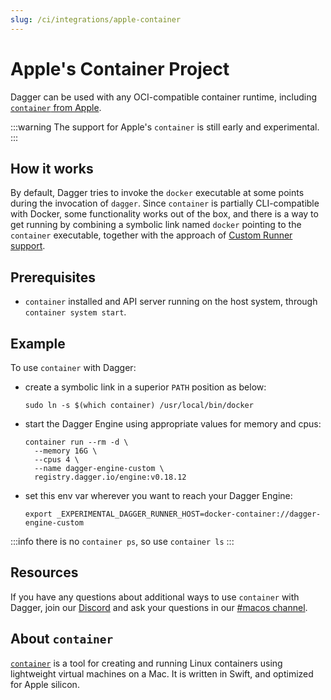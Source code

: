 ```yaml
---
slug: /ci/integrations/apple-container
---
```


# Apple's Container Project

Dagger can be used with any OCI-compatible container runtime, including [`container` from Apple](https://github.com/apple/container).

:::warning
The support for Apple's `container` is still early and experimental.
:::

## How it works

By default, Dagger tries to invoke the `docker` executable at some points during the invocation of `dagger`. Since `container` is partially CLI-compatible with Docker, some functionality works out of the box, and there is a way to get running by combining a symbolic link named `docker` pointing to the `container` executable, together with the approach of [Custom Runner support](https://docs.dagger.io/configuration/custom-runner).

## Prerequisites

- `container` installed and API server running on the host system, through `container system start`.

## Example

To use `container` with Dagger:

- create a symbolic link in a superior `PATH` position as below:

    ```shell
    sudo ln -s $(which container) /usr/local/bin/docker
    ```
- start the Dagger Engine using appropriate values for memory and cpus:
    ```shell
    container run --rm -d \
      --memory 16G \
      --cpus 4 \
      --name dagger-engine-custom \
      registry.dagger.io/engine:v0.18.12
    ```
- set this env var wherever you want to reach your Dagger Engine:
    ```shell
    export _EXPERIMENTAL_DAGGER_RUNNER_HOST=docker-container://dagger-engine-custom
    ```

:::info
there is no `container ps`, so use `container ls`
:::

## Resources

If you have any questions about additional ways to use `container` with Dagger, join our [Discord](https://discord.gg/dagger-io) and ask your questions in our [#macos channel](https://discord.com/channels/707636530424053791/1155969163282628639).

## About `container`

[`container`](https://github.com/apple/container) is a tool for creating and running Linux containers using lightweight virtual machines on a Mac. It is written in Swift, and optimized for Apple silicon.
